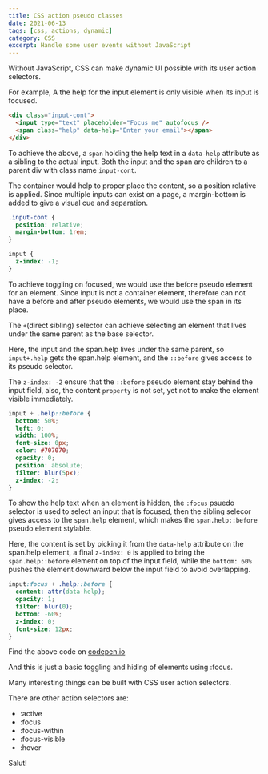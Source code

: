```yaml
---
title: CSS action pseudo classes
date: 2021-06-13
tags: [css, actions, dynamic]
category: CSS
excerpt: Handle some user events without JavaScript
---
```


Without JavaScript, CSS can make dynamic UI possible with its user action selectors.

For example, A the help for the input element is only visible when its input is focused.

```html
<div class="input-cont">
  <input type="text" placeholder="Focus me" autofocus />
  <span class="help" data-help="Enter your email"></span>
</div>
```

To achieve the above, a `span` holding the help text in a `data-help` attribute as a sibling to the actual input. Both the input and the span are children to a parent div with class name `input-cont`.

The container would help to proper place the content, so a position relative is applied. Since multiple inputs can exist on a page, a margin-bottom is added to give a visual cue and separation.

```css
.input-cont {
  position: relative;
  margin-bottom: 1rem;
}

input {
  z-index: -1;
}
```

To achieve toggling on focused, we would use the before pseudo element for an element. Since input is not a container element, therefore can not have a before and after pseudo elements, we would use the span in its place.

The `+`(direct sibling) selector can achieve selecting an element that lives under the same parent as the base selector.

Here, the input and the span.help lives under the same parent, so `input+.help` gets the span.help element, and the `::before` gives access to its pseudo selector.

The `z-index: -2` ensure that the `::before` pseudo element stay behind the input field, also, the content `property` is not set, yet not to make the element visible immediately.

```css
input + .help::before {
  bottom: 50%;
  left: 0;
  width: 100%;
  font-size: 0px;
  color: #707070;
  opacity: 0;
  position: absolute;
  filter: blur(5px);
  z-index: -2;
}
```

To show the help text when an element is hidden, the `:focus` psuedo selector is used to select an input that is focused, then the sibling selecor gives access to the `span.help` element, which makes the `span.help::before` pseudo element stylable.

Here, the content is set by picking it from the `data-help` attribute on the span.help element, a final `z-index: 0` is applied to bring the `span.help::before` element on top of the input field, while the `bottom: 60%` pushes the element downward below the input field to avoid overlapping.

```css
input:focus + .help::before {
  content: attr(data-help);
  opacity: 1;
  filter: blur(0);
  bottom: -60%;
  z-index: 0;
  font-size: 12px;
}
```

Find the above code on [codepen.io](https://codepen.io/ihaleem/pen/NWpOzZB)

And this is just a basic toggling and hiding of elements using :focus.

Many interesting things can be built with CSS user action selectors.

There are other action selectors are:

- :active
- :focus
- :focus-within
- :focus-visible
- :hover

Salut!
